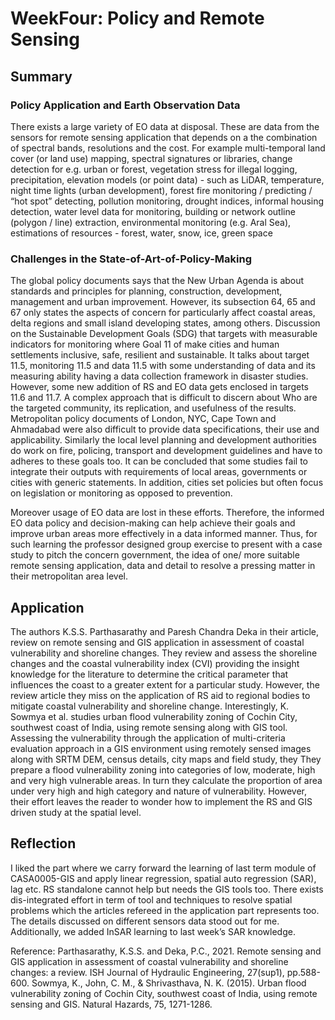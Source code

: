 # WeekFour: Policy and Remote Sensing

## Summary

### Policy Application and Earth Observation Data

There exists a large variety of EO data at disposal. These are data from the sensors for remote sensing application that depends on a the combination of spectral bands, resolutions and the cost. For example multi-temporal land cover (or land use) mapping, spectral signatures or libraries, change detection for e.g. urban or forest, vegetation stress for illegal logging, precipitation, elevation models (or point data) - such as LiDAR, temperature, night time lights (urban development), forest fire monitoring / predicting / "hot spot" detecting, pollution monitoring, drought indices, informal housing detection, water level data for monitoring, building or network outline (polygon / line) extraction, environmental monitoring (e.g. Aral Sea), estimations of resources - forest, water, snow, ice, green space

### Challenges in the State-of-Art-of-Policy-Making

The global policy documents says that the New Urban Agenda is about standards and principles for planning, construction, development, management and urban improvement. However, its subsection 64, 65 and 67 only states the aspects of concern for particularly affect coastal areas, delta regions and small island developing states, among others. Discussion on the Sustainable Development Goals (SDG) that targets with measurable indicators for monitoring where Goal 11 of make cities and human settlements inclusive, safe, resilient and sustainable. It talks about target 11.5, monitoring 11.5 and data 11.5 with some understanding of data and its measuring ability having a data collection framework in disaster studies. However, some new addition of RS and EO data gets enclosed in targets 11.6 and 11.7. A complex approach that is difficult to discern about Who are the targeted community, its replication, and usefulness of the results. Metropolitan policy documents of London, NYC, Cape Town and Ahmadabad were also difficult to provide data specifications, their use and applicability. Similarly the local level planning and development authorities do work on fire, policing, transport and development guidelines and have to adheres to these goals too. It can be concluded that some studies fail to integrate their outputs with requirements of local areas, governments or cities with generic statements. In addition, cities set policies but often focus on legislation or monitoring as opposed to prevention.

Moreover usage of EO data are lost in these efforts. Therefore, the informed EO data policy and decision-making can help achieve their goals and improve urban areas more effectively in a data informed manner. Thus, for such learning the professor designed group exercise to present with a case study to pitch the concern government, the idea of one/ more suitable remote sensing application, data and detail to resolve a pressing matter in their metropolitan area level.

## Application

The authors K.S.S. Parthasarathy and Paresh Chandra Deka in their article, review on remote sensing and GIS application in assessment of coastal vulnerability and shoreline changes. They review and assess the shoreline changes and the coastal vulnerability index (CVI) providing the insight knowledge for the literature to determine the critical parameter that influences the coast to a greater extent for a particular study. However, the review article they miss on the application of RS aid to regional bodies to mitigate coastal vulnerability and shoreline change. Interestingly, K. Sowmya et al. studies urban flood vulnerability zoning of Cochin City, southwest coast of India, using remote sensing along with GIS tool. Assessing the vulnerability through the application of multi-criteria evaluation approach in a GIS environment using remotely sensed images along with SRTM DEM, census details, city maps and field study, they They prepare a flood vulnerability zoning into categories of low, moderate, high and very high vulnerable areas. In turn they calculate the proportion of area under very high and high category and nature of vulnerability. However, their effort leaves the reader to wonder how to implement the RS and GIS driven study at the spatial level.

## Reflection

I liked the part where we carry forward the learning of last term module of CASA0005-GIS and apply linear regression, spatial auto regression (SAR), lag etc. RS standalone cannot help but needs the GIS tools too. There exists dis-integrated effort in term of tool and techniques to resolve spatial problems which the articles refereed in the application part represents too. The details discussed on different sensors data stood out for me. Additionally, we added InSAR learning to last week's SAR knowledge.

Reference: Parthasarathy, K.S.S. and Deka, P.C., 2021. Remote sensing and GIS application in assessment of coastal vulnerability and shoreline changes: a review. ISH Journal of Hydraulic Engineering, 27(sup1), pp.588-600. Sowmya, K., John, C. M., & Shrivasthava, N. K. (2015). Urban flood vulnerability zoning of Cochin City, southwest coast of India, using remote sensing and GIS. Natural Hazards, 75, 1271-1286.
